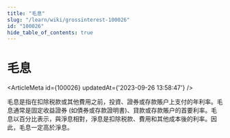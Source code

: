 ```yaml
---
title: "毛息"
slug: "/learn/wiki/grossinterest-100026"
id: "100026"
hide_table_of_contents: true
---
```



# 毛息

<ArticleMeta id={100026} updatedAt={'2023-09-26 13:58:47'} />
<div className='border-solid border-b border-t-0 my-4 border-[var(--ifm-color-gray-300)]' />

毛息是指在扣除税款或其他費用之前，投資、證券或存款賬户上支付的年利率。毛息通常是固定收益證券 (如債券或存款證明書)、貸款或存款賬户的首要利率。毛息以百分比表示，與淨息相對，淨息是扣除税款、費用和其他成本後的利率。因此，毛息一定高於淨息。
